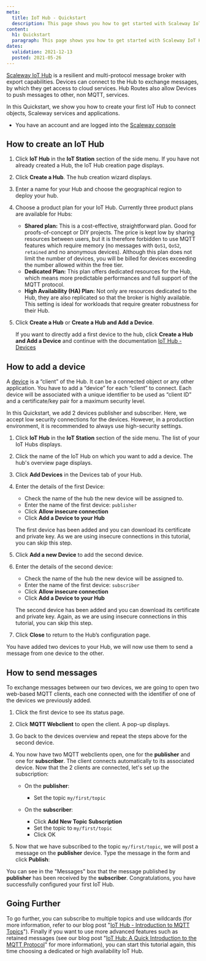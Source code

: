 ```yaml
---
meta:
  title: IoT Hub - Quickstart
  description: This page shows you how to get started with Scaleway IoT Hub.
content:
  h1: Quickstart
  paragraph: This page shows you how to get started with Scaleway IoT Hub.
dates:
  validation: 2021-12-13
  posted: 2021-05-26
---
```


[Scaleway IoT Hub](/iot/iot-hub/concepts#iot-hub) is a resilient and multi-protocol message broker with export capabilities. Devices can connect to the Hub to exchange messages, by which they get access to cloud services. Hub Routes also allow Devices to push messages to other, non MQTT, services.

In this Quickstart, we show you how to create your first IoT Hub to connect objects, Scaleway services and applications.

<Message type="requirement">

  - You have an account and are logged into the [Scaleway console](https://console.scaleway.com)

</Message>

## How to create an IoT Hub

1. Click **IoT Hub** in the **IoT Station** section of the side menu. If you have not already created a Hub, the IoT Hub creation page displays.

2. Click **Create a Hub**. The hub creation wizard displays.

3. Enter a name for your Hub and choose the geographical region to deploy your hub. 

4. Choose a product plan for your IoT Hub. Currently three product plans are available for Hubs:

    - **Shared plan:** This is a cost-effective, straightforward plan. Good for proofs-of-concept or DIY projects. The price is kept low by sharing resources between users, but it is therefore forbidden to use MQTT features which require memory (no messages with `QoS1`, `QoS2`, `retained` and no anonymous devices). Although this plan does not limit the number of devices, you will be billed for devices exceeding the number allowed within the free tier.
    - **Dedicated Plan:** This plan offers dedicated resources for the Hub, which means more predictable performances and full support of the MQTT protocol.
    - **High Availability (HA) Plan:** Not only are resources dedicated to the Hub, they are also replicated so that the broker is highly available. This setting is ideal for workloads that require greater robustness for their Hub.

5. Click **Create a Hub** or **Create a Hub and Add a Device**.

    <Message type="note">

    If you want to directly add a first device to the hub, click **Create a Hub and Add a Device** and continue with the documentation [IoT Hub - Devices](/iot/iot-hub/how-to/add-device/)

    </Message>

## How to add a device 

A [device](/iot/iot-hub/concepts#device) is a “client” of the Hub. It can be a connected object or any other application. You have to add a “device” for each “client” to connect. Each device will be associated with a unique identifier to be used as “client ID” and a certificate/key pair for a maximum security level.

In this Quickstart, we add 2 devices publisher and subscriber. Here, we accept low security connections for the devices. However, in a production environment, it is recommended to always use high-security settings.

1. Click **IoT Hub** in the **IoT Station** section of the side menu. The list of your IoT Hubs displays.

2. Click the name of the IoT Hub on which you want to add a device. The hub's overview page displays. 

3. Click **Add Devices** in the Devices tab of your Hub.
<Lightbox src="scaleway-iothub_add_device.webp" alt="" />

4. Enter the details of the first Device:

    - Check the name of the hub the new device will be assigned to.
    - Enter the name of the first device: `publisher`
    - Click **Allow insecure connection**
    - Click **Add a Device to your Hub**

    The first device has been added and you can download its certificate and private key. As we are using insecure connections in this tutorial, you can skip this step.

5. Click **Add a new Device** to add the second device.

6. Enter the details of the second device:

    - Check the name of the hub the new device will be assigned to.
    - Enter the name of the first device: `subscriber`
    - Click **Allow insecure connection**
    - Click **Add a Device to your Hub**

    The second device has been added and you can download its certificate and private key. Again, as we are using insecure connections in this tutorial, you can skip this step.

7. Click **Close** to return to the Hub’s configuration page.

You have added two devices to your Hub, we will now use them to send a message from one device to the other.

## How to send messages

To exchange messages between our two devices, we are going to open two web-based MQTT clients, each one connected with the identifier of one of the devices we previously added.

1. Click the first device to see its status page. 

2. Click **MQTT Webclient** to open the client. A pop-up displays.

3. Go back to the devices overview and repeat the steps above for the second device.

4. You now have two MQTT webclients open, one for the **publisher** and one for **subscriber**. The client connects automatically to its associated device. Now that the 2 clients are connected, let's set up the subscription: 

    * On the **publisher**:
        * Set the topic `my/first/topic`

    * On the **subscriber**: 
        * Click **Add New Topic Subscription**
        * Set the topic to `my/first/topic`
        * Click OK

    <Lightbox src="scaleway-iothub-qs1.webp" alt = "" />

5. Now that we have subscribed to the topic `my/first/topic`, we will post a message on the **publisher** device. Type the message in the form and click **Publish**:

    <Lightbox src="scaleway-iothub-qs2.webp" alt = "" />

You can see in the "Messages" box that the message published by **publisher** has been received by the **subscriber**. Congratulations, you have successfully configured your first IoT Hub.


## Going Further

To go further, you can subscribe to multiple topics and use wildcards (for more information, refer to our blog post "[IoT Hub - Introduction to MQTT Topics](https://blog.scaleway.com/scaleway-iot-hub-introduction-to-mqtt-topics/)").
Finally if you want to use more advanced features such as retained messages (see our blog post "[IoT Hub: A Quick Introduction to the MQTT Protocol](https://blog.scaleway.com/introduction-to-mqtt-protocol/)" for more information), you can start this tutorial again, this time choosing a dedicated or high availability IoT Hub.
